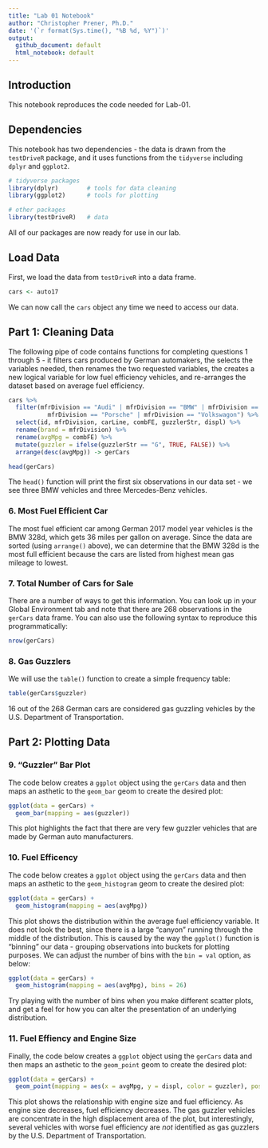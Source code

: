 ```yaml
---
title: "Lab 01 Notebook"
author: "Christopher Prener, Ph.D."
date: '(`r format(Sys.time(), "%B %d, %Y")`)'
output: 
  github_document: default
  html_notebook: default 
---
```


## Introduction
This notebook reproduces the code needed for Lab-01.

## Dependencies
This notebook has two dependencies - the data is drawn from the `testDriveR` package, and it uses functions from the `tidyverse` including `dplyr` and `ggplot2`.

```r
# tidyverse packages
library(dplyr)        # tools for data cleaning
library(ggplot2)      # tools for plotting

# other packages
library(testDriveR)   # data
```

All of our packages are now ready for use in our lab.

## Load Data
First, we load the data from `testDriveR` into a data frame.

```r
cars <- auto17
```

We can now call the `cars` object any time we need to access our data.

## Part 1: Cleaning Data
The following pipe of code contains functions for completing questions 1 through 5 - it filters cars produced by German automakers, the selects the variables needed, then renames the two requested variables, the creates a new logical variable for low fuel efficiency vehicles, and re-arranges the dataset based on average fuel efficiency.

```r
cars %>%
  filter(mfrDivision == "Audi" | mfrDivision == "BMW" | mfrDivision == "Mercedes-Benz" |
           mfrDivision == "Porsche" | mfrDivision == "Volkswagon") %>%
  select(id, mfrDivision, carLine, combFE, guzzlerStr, displ) %>%
  rename(brand = mfrDivision) %>%
  rename(avgMpg = combFE) %>%
  mutate(guzzler = ifelse(guzzlerStr == "G", TRUE, FALSE)) %>%
  arrange(desc(avgMpg)) -> gerCars

head(gerCars)
```

The `head()` function will print the first six observations in our data set - we see three BMW vehicles and three Mercedes-Benz vehicles.

### 6. Most Fuel Efficient Car
The most fuel efficient car among German 2017 model year vehicles is the BMW 328d, which gets 36 miles per gallon on average. Since the data are sorted (using `arrange()` above), we can determine that the BMW 328d is the most full efficient because the cars are listed from highest mean gas mileage to lowest.

### 7. Total Number of Cars for Sale
There are a number of ways to get this information. You can look up in your Global Environment tab and note that there are 268 observations in the `gerCars` data frame. You can also use the following syntax to reproduce this programmatically:

```r
nrow(gerCars)
```

### 8. Gas Guzzlers
We will use the `table()` function to create a simple frequency table:

```r
table(gerCars$guzzler)
```

16 out of the 268 German cars are considered gas guzzling vehicles by the U.S. Department of Transportation.

## Part 2: Plotting Data
### 9. "Guzzler" Bar Plot
The code below creates a `ggplot` object using the `gerCars` data and then maps an asthetic to the `geom_bar` geom to create the desired plot:

```r
ggplot(data = gerCars) +
  geom_bar(mapping = aes(guzzler))
```

This plot highlights the fact that there are very few guzzler vehicles that are made by German auto manufacturers.

### 10. Fuel Efficency
The code below creates a `ggplot` object using the `gerCars` data and then maps an asthetic to the `geom_histogram` geom to create the desired plot:

```r
ggplot(data = gerCars) +
  geom_histogram(mapping = aes(avgMpg))
```

This plot shows the distribution within the average fuel efficiency variable. It does not look the best, since there is a large "canyon" running through the middle of the distribution. This is caused by the way the `ggplot()` function is "binning" our data - grouping observations into buckets for plotting purposes. We can adjust the number of bins with the `bin = val` option, as below:

```r
ggplot(data = gerCars) +
  geom_histogram(mapping = aes(avgMpg), bins = 26)
```

Try playing with the number of bins when you make different scatter plots, and get a feel for how you can alter the presentation of an underlying distribution.

### 11. Fuel Effiency and Engine Size
Finally, the code below creates a `ggplot` object using the `gerCars` data and then maps an asthetic to the `geom_point` geom to create the desired plot:

```r
ggplot(data = gerCars) +
  geom_point(mapping = aes(x = avgMpg, y = displ, color = guzzler), position = "jitter")
```

This plot shows the relationship with engine size and fuel efficiency. As engine size decreases, fuel efficiency decreases. The gas guzzler vehicles are concentrate in the high displacement area of the plot, but interestingly, several vehicles with worse fuel efficiency are *not* identified as gas guzzlers by the U.S. Department of Transportation.
